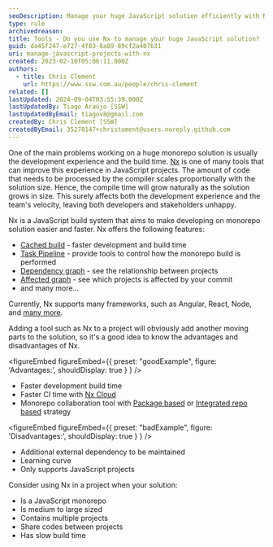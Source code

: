 ```yaml
---
seoDescription: Manage your huge JavaScript solution efficiently with Nx, a build system that accelerates development and build times, ideal for medium to large-sized monorepos.
type: rule
archivedreason:
title: Tools - Do you use Nx to manage your huge JavaScript solution?
guid: da45f247-e727-4f83-8a89-89cf2a407b31
uri: manage-javascript-projects-with-nx
created: 2023-02-10T05:06:11.000Z
authors:
  - title: Chris Clement
    url: https://www.ssw.com.au/people/chris-clement
related: []
lastUpdated: 2024-09-04T03:55:39.000Z
lastUpdatedBy: Tiago Araújo [SSW]
lastUpdatedByEmail: tiagov8@gmail.com
createdBy: Chris Clement [SSW]
createdByEmail: 35278147+christoment@users.noreply.github.com
---
```


One of the main problems working on a huge monorepo solution is usually the development experience and the build time.
[Nx](https://nx.dev/) is one of many tools that can improve this experience in JavaScript projects.
The amount of code that needs to be processed by the compiler scales proportionally with the solution size. Hence, the compile time will grow naturally as the solution grows in size.
This surely affects both the development experience and the team's velocity, leaving both developers and stakeholders unhappy.

Nx is a JavaScript build system that aims to make developing on monorepo solution easier and faster.
Nx offers the following features:

* [Cached build](https://nx.dev/concepts/how-caching-works) - faster development and build time
* [Task Pipeline](https://nx.dev/concepts/task-pipeline-configuration) - provide tools to control how the monorepo build is performed
* [Dependency graph](https://nx.dev/core-features/explore-graph) - see the relationship between projects
* [Affected graph](https://nx.dev/concepts/affected) - see which projects is affected by your commit
* and many more...

Currently, Nx supports many frameworks, such as Angular, React, Node, and [many more](https://nx.dev/nx-api).

Adding a tool such as Nx to a project will obviously add another moving parts to the solution, so it's a good idea to know the advantages and disadvantages of Nx.

<figureEmbed figureEmbed={{
  preset: "goodExample",
  figure: 'Advantages:',
  shouldDisplay: true
} } />


* Faster development build time
* Faster CI time with [Nx Cloud](https://www.networkoptix.com/nx-cloud)
* Monorepo collaboration tool with [Package based](https://nx.dev/getting-started/package-based-repo-tutorial) or [Integrated repo based](https://nx.dev/getting-started/integrated-repo-tutorial) strategy

<figureEmbed figureEmbed={{
  preset: "badExample",
  figure: 'Disadvantages:',
  shouldDisplay: true
} } />


* Additional external dependency to be maintained
* Learning curve
* Only supports JavaScript projects

Consider using Nx in a project when your solution:

* Is a JavaScript monorepo
* Is medium to large sized
* Contains multiple projects
* Share codes between projects
* Has slow build time
